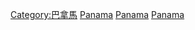 {{Commonscat|History of Panama}}

[[Category:巴拿馬|Category:巴拿馬]]
[[Category:北美洲各国历史‎|Panama]]
[[Category:拉丁美洲歷史|Panama]]
[[Category:中美洲歷史|Panama]]